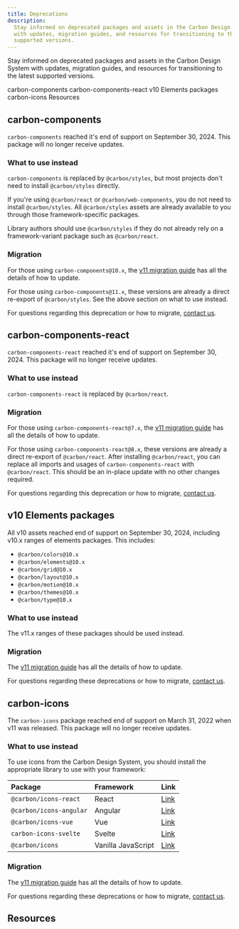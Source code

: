 ```yaml
---
title: Deprecations
description:
  Stay informed on deprecated packages and assets in the Carbon Design System
  with updates, migration guides, and resources for transitioning to the latest
  supported versions.
---
```


<PageDescription>

Stay informed on deprecated packages and assets in the Carbon Design System with
updates, migration guides, and resources for transitioning to the latest
supported versions.

</PageDescription>

<AnchorLinks>

<AnchorLink>carbon-components</AnchorLink>
<AnchorLink>carbon-components-react</AnchorLink>
<AnchorLink>v10 Elements packages</AnchorLink>
<AnchorLink>carbon-icons</AnchorLink>
<AnchorLink>Resources</AnchorLink>

</AnchorLinks>

## carbon-components

`carbon-components` reached it's end of support on September 30, 2024. This
package will no longer receive updates.

### What to use instead

`carbon-components` is replaced by `@carbon/styles`, but most projects don't
need to install `@carbon/styles` directly.

If you're using `@carbon/react` or `@carbon/web-components`, you do not need to
install `@carbon/styles`. All `@carbon/styles` assets are already available to
you through those framework-specific packages.

Library authors should use `@carbon/styles` if they do not already rely on a
framework-variant package such as `@carbon/react`.

### Migration

For those using `carbon-components@10.x`, the
[v11 migration guide](/migrating/guide/develop/) has all the details of how to
update.

For those using `carbon-components@11.x`, these versions are already a direct
re-export of `@carbon/styles`. See the above section on what to use instead.

For questions regarding this deprecation or how to migrate,
[contact us](/help/contact-us/).

## carbon-components-react

`carbon-components-react` reached it's end of support on September 30, 2024.
This package will no longer receive updates.

### What to use instead

`carbon-components-react` is replaced by `@carbon/react`.

### Migration

For those using `carbon-components-react@7.x`, the
[v11 migration guide](/migrating/guide/develop/) has all the details of how to
update.

For those using `carbon-components-react@8.x`, these versions are already a
direct re-export of `@carbon/react`. After installing `@carbon/react`, you can
replace all imports and usages of `carbon-components-react` with
`@carbon/react`. This should be an in-place update with no other changes
required.

For questions regarding this deprecation or how to migrate,
[contact us](/help/contact-us/).

## v10 Elements packages

All v10 assets reached end of support on September 30, 2024, including v10.x
ranges of elements packages. This includes:

- `@carbon/colors@10.x`
- `@carbon/elements@10.x`
- `@carbon/grid@10.x`
- `@carbon/layout@10.x`
- `@carbon/motion@10.x`
- `@carbon/themes@10.x`
- `@carbon/type@10.x`

### What to use instead

The v11.x ranges of these packages should be used instead.

### Migration

The [v11 migration guide](/migrating/guide/develop/) has all the details of how
to update.

For questions regarding these deprecations or how to migrate,
[contact us](/help/contact-us/).

## carbon-icons

The `carbon-icons` package reached end of support on March 31, 2022 when v11 was
released. This package will no longer receive updates.

### What to use instead

To use icons from the Carbon Design System, you should install the appropriate
library to use with your framework:

| Package                 | Framework          | Link                                                    |
| :---------------------- | :----------------- | :------------------------------------------------------ |
| `@carbon/icons-react`   | React              | [Link](https://npmjs.com/package/@carbon/icons-react)   |
| `@carbon/icons-angular` | Angular            | [Link](https://npmjs.com/package/@carbon/icons-angular) |
| `@carbon/icons-vue`     | Vue                | [Link](https://npmjs.com/package/@carbon/icons-vue)     |
| `carbon-icons-svelte`   | Svelte             | [Link](https://npmjs.com/package/carbon-icons-svelte)   |
| `@carbon/icons`         | Vanilla JavaScript | [Link](https://npmjs.com/package/@carbon/icons)         |

### Migration

The [v11 migration guide](/migrating/guide/develop/) has all the details of how
to update.

For questions regarding these deprecations or how to migrate,
[contact us](/help/contact-us/).

## Resources

<Row className="resource-card-group">
<Column colMd={4} colLg={4} noGutterSm>
  <ResourceCard
    subTitle="Carbon release schedule"
    href="https://github.com/carbon-design-system/carbon/blob/main/docs/release-schedule.md"
    >

<MdxIcon name="carbon" />

  </ResourceCard>
</Column>
</Row>
